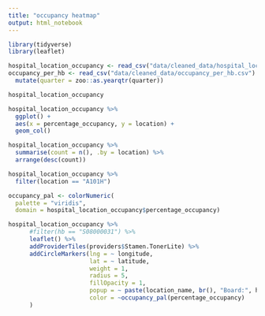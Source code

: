 ```yaml
---
title: "occupancy heatmap"
output: html_notebook
---
```


```r
library(tidyverse)
library(leaflet)
```

```r
hospital_location_occupancy <- read_csv("data/cleaned_data/hospital_location_occupancy.csv")
occupancy_per_hb <- read_csv("data/cleaned_data/occupancy_per_hb.csv") %>% 
  mutate(quarter = zoo::as.yearqtr(quarter))
```

```r
hospital_location_occupancy
```

```r
hospital_location_occupancy %>% 
  ggplot() +
  aes(x = percentage_occupancy, y = location) +
  geom_col()
```
```r
hospital_location_occupancy %>% 
  summarise(count = n(), .by = location) %>% 
  arrange(desc(count))
```
```r
hospital_location_occupancy %>% 
  filter(location == "A101H")
```


```r
occupancy_pal <- colorNumeric(
  palette = "viridis",
  domain = hospital_location_occupancy$percentage_occupancy)

hospital_location_occupancy %>% 
      #filter(hb == "S08000031") %>% 
      leaflet() %>% 
      addProviderTiles(providers$Stamen.TonerLite) %>% 
      addCircleMarkers(lng = ~ longitude,
                       lat = ~ latitude,
                       weight = 1,
                       radius = 5,
                       fillOpacity = 1,
                       popup = ~ paste(location_name, br(), "Board:", hb),
                       color = ~occupancy_pal(percentage_occupancy)
      )
```


